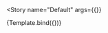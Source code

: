 

<Meta
  title="Components/Charts/Chart"
  decorators={decorators}
/>


<Story
  name="Default"
  args={{}}
>
  {Template.bind({})}
</Story>

